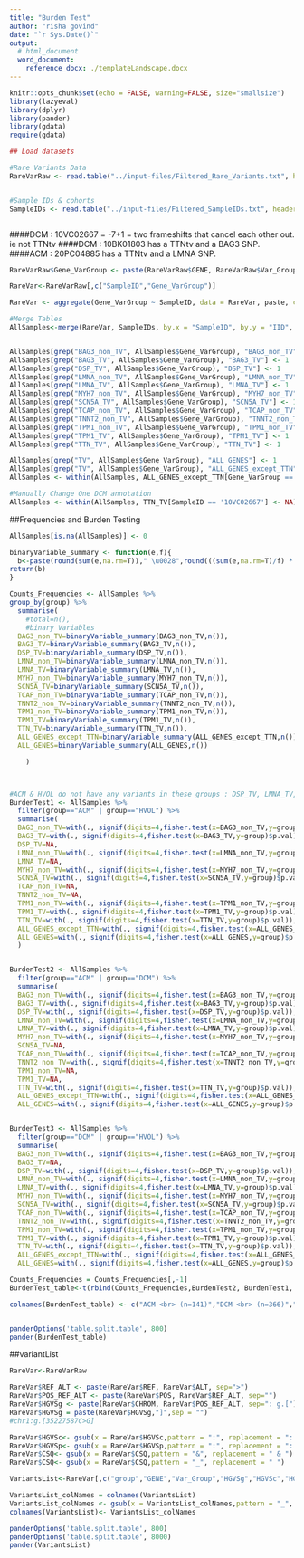 ```yaml
---
title: "Burden Test"
author: "risha govind"
date: "`r Sys.Date()`"
output:
  # html_document
  word_document:
    reference_docx: ./templateLandscape.docx
---
```


```r
knitr::opts_chunk$set(echo = FALSE, warning=FALSE, size="smallsize")
library(lazyeval)
library(dplyr)
library(pander)
library(gdata)
require(gdata)

```


```r
## Load datasets

#Rare Variants Data
RareVarRaw <- read.table("../input-files/Filtered_Rare_Variants.txt", header=T) 


#Sample IDs & cohorts
SampleIDs <- read.table("../input-files/Filtered_SampleIDs.txt", header=T) 



```

####DCM : 10VC02667 = -7+1 = two frameshifts that cancel each other out.  ie not TTNtv
####DCM : 10BK01803 has a TTNtv and a BAG3 SNP. 
####ACM : 20PC04885 has a TTNtv and a LMNA SNP. 


```r

RareVarRaw$Gene_VarGroup <- paste(RareVarRaw$GENE, RareVarRaw$Var_Group, sep="_")

RareVar<-RareVarRaw[,c("SampleID","Gene_VarGroup")]

RareVar <- aggregate(Gene_VarGroup ~ SampleID, data = RareVar, paste, collapse = ",")

#Merge Tables
AllSamples<-merge(RareVar, SampleIDs, by.x = "SampleID", by.y = "IID", all = TRUE) 


AllSamples[grep("BAG3_non_TV", AllSamples$Gene_VarGroup), "BAG3_non_TV"] <- 1
AllSamples[grep("BAG3_TV", AllSamples$Gene_VarGroup), "BAG3_TV"] <- 1
AllSamples[grep("DSP_TV", AllSamples$Gene_VarGroup), "DSP_TV"] <- 1
AllSamples[grep("LMNA_non_TV", AllSamples$Gene_VarGroup), "LMNA_non_TV"] <- 1
AllSamples[grep("LMNA_TV", AllSamples$Gene_VarGroup), "LMNA_TV"] <- 1
AllSamples[grep("MYH7_non_TV", AllSamples$Gene_VarGroup), "MYH7_non_TV"] <- 1
AllSamples[grep("SCN5A_TV", AllSamples$Gene_VarGroup), "SCN5A_TV"] <- 1
AllSamples[grep("TCAP_non_TV", AllSamples$Gene_VarGroup), "TCAP_non_TV"] <- 1
AllSamples[grep("TNNT2_non_TV", AllSamples$Gene_VarGroup), "TNNT2_non_TV"] <- 1
AllSamples[grep("TPM1_non_TV", AllSamples$Gene_VarGroup), "TPM1_non_TV"] <- 1
AllSamples[grep("TPM1_TV", AllSamples$Gene_VarGroup), "TPM1_TV"] <- 1
AllSamples[grep("TTN_TV", AllSamples$Gene_VarGroup), "TTN_TV"] <- 1

AllSamples[grep("TV", AllSamples$Gene_VarGroup), "ALL_GENES"] <- 1
AllSamples[grep("TV", AllSamples$Gene_VarGroup), "ALL_GENES_except_TTN"] <- 1
AllSamples <- within(AllSamples, ALL_GENES_except_TTN[Gene_VarGroup == 'TTN_TV'] <- NA)

#Manually Change One DCM annotation
AllSamples <- within(AllSamples, TTN_TV[SampleID == '10VC02667'] <- NA)

```

##Frequencies and Burden Testing 
```r

AllSamples[is.na(AllSamples)] <- 0

binaryVariable_summary <- function(e,f){
  b<-paste(round(sum(e,na.rm=T))," \u0028",round(((sum(e,na.rm=T)/f) * 100), digits=1),"\u0025\u0029", sep="")
return(b)
}

Counts_Frequencies <- AllSamples %>%
group_by(group) %>%
  summarise(
    #total=n(),
    #binary Variables
  BAG3_non_TV=binaryVariable_summary(BAG3_non_TV,n()),
  BAG3_TV=binaryVariable_summary(BAG3_TV,n()),
  DSP_TV=binaryVariable_summary(DSP_TV,n()),
  LMNA_non_TV=binaryVariable_summary(LMNA_non_TV,n()),
  LMNA_TV=binaryVariable_summary(LMNA_TV,n()),
  MYH7_non_TV=binaryVariable_summary(MYH7_non_TV,n()),
  SCN5A_TV=binaryVariable_summary(SCN5A_TV,n()),
  TCAP_non_TV=binaryVariable_summary(TCAP_non_TV,n()),
  TNNT2_non_TV=binaryVariable_summary(TNNT2_non_TV,n()),
  TPM1_non_TV=binaryVariable_summary(TPM1_non_TV,n()),
  TPM1_TV=binaryVariable_summary(TPM1_TV,n()),
  TTN_TV=binaryVariable_summary(TTN_TV,n()),
  ALL_GENES_except_TTN=binaryVariable_summary(ALL_GENES_except_TTN,n()),
  ALL_GENES=binaryVariable_summary(ALL_GENES,n())

    ) 



#ACM & HVOL do not have any variants in these groups : DSP_TV, LMNA_TV, TCAP_non_TV, TNNT2_non_TV . So burden test result is NA
BurdenTest1 <- AllSamples %>%
  filter(group=="ACM" | group=="HVOL") %>%
  summarise(
  BAG3_non_TV=with(., signif(digits=4,fisher.test(x=BAG3_non_TV,y=group)$p.val)),
  BAG3_TV=with(., signif(digits=4,fisher.test(x=BAG3_TV,y=group)$p.val)),
  DSP_TV=NA,
  LMNA_non_TV=with(., signif(digits=4,fisher.test(x=LMNA_non_TV,y=group)$p.val)),
  LMNA_TV=NA,
  MYH7_non_TV=with(., signif(digits=4,fisher.test(x=MYH7_non_TV,y=group)$p.val)),
  SCN5A_TV=with(., signif(digits=4,fisher.test(x=SCN5A_TV,y=group)$p.val)),
  TCAP_non_TV=NA,
  TNNT2_non_TV=NA,
  TPM1_non_TV=with(., signif(digits=4,fisher.test(x=TPM1_non_TV,y=group)$p.val)),
  TPM1_TV=with(., signif(digits=4,fisher.test(x=TPM1_TV,y=group)$p.val)),
  TTN_TV=with(., signif(digits=4,fisher.test(x=TTN_TV,y=group)$p.val)),
  ALL_GENES_except_TTN=with(., signif(digits=4,fisher.test(x=ALL_GENES_except_TTN,y=group)$p.val)),
  ALL_GENES=with(., signif(digits=4,fisher.test(x=ALL_GENES,y=group)$p.val))
  )


BurdenTest2 <- AllSamples %>%
  filter(group=="ACM" | group=="DCM") %>%
  summarise(
  BAG3_non_TV=with(., signif(digits=4,fisher.test(x=BAG3_non_TV,y=group)$p.val)),
  BAG3_TV=with(., signif(digits=4,fisher.test(x=BAG3_TV,y=group)$p.val)),
  DSP_TV=with(., signif(digits=4,fisher.test(x=DSP_TV,y=group)$p.val)), 
  LMNA_non_TV=with(., signif(digits=4,fisher.test(x=LMNA_non_TV,y=group)$p.val)),
  LMNA_TV=with(., signif(digits=4,fisher.test(x=LMNA_TV,y=group)$p.val)), 
  MYH7_non_TV=with(., signif(digits=4,fisher.test(x=MYH7_non_TV,y=group)$p.val)),
  SCN5A_TV=NA,
  TCAP_non_TV=with(., signif(digits=4,fisher.test(x=TCAP_non_TV,y=group)$p.val)), 
  TNNT2_non_TV=with(., signif(digits=4,fisher.test(x=TNNT2_non_TV,y=group)$p.val)), 
  TPM1_non_TV=NA,
  TPM1_TV=NA,
  TTN_TV=with(., signif(digits=4,fisher.test(x=TTN_TV,y=group)$p.val)),
  ALL_GENES_except_TTN=with(., signif(digits=4,fisher.test(x=ALL_GENES_except_TTN,y=group)$p.val)),
  ALL_GENES=with(., signif(digits=4,fisher.test(x=ALL_GENES,y=group)$p.val))  )


BurdenTest3 <- AllSamples %>%
  filter(group=="DCM" | group=="HVOL") %>%
  summarise(
  BAG3_non_TV=with(., signif(digits=4,fisher.test(x=BAG3_non_TV,y=group)$p.val)),
  BAG3_TV=NA, 
  DSP_TV=with(., signif(digits=4,fisher.test(x=DSP_TV,y=group)$p.val)), 
  LMNA_non_TV=with(., signif(digits=4,fisher.test(x=LMNA_non_TV,y=group)$p.val)),
  LMNA_TV=with(., signif(digits=4,fisher.test(x=LMNA_TV,y=group)$p.val)), 
  MYH7_non_TV=with(., signif(digits=4,fisher.test(x=MYH7_non_TV,y=group)$p.val)),
  SCN5A_TV=with(., signif(digits=4,fisher.test(x=SCN5A_TV,y=group)$p.val)),
  TCAP_non_TV=with(., signif(digits=4,fisher.test(x=TCAP_non_TV,y=group)$p.val)), 
  TNNT2_non_TV=with(., signif(digits=4,fisher.test(x=TNNT2_non_TV,y=group)$p.val)), 
  TPM1_non_TV=with(., signif(digits=4,fisher.test(x=TPM1_non_TV,y=group)$p.val)),
  TPM1_TV=with(., signif(digits=4,fisher.test(x=TPM1_TV,y=group)$p.val)),
  TTN_TV=with(., signif(digits=4,fisher.test(x=TTN_TV,y=group)$p.val)),
  ALL_GENES_except_TTN=with(., signif(digits=4,fisher.test(x=ALL_GENES_except_TTN,y=group)$p.val)),
  ALL_GENES=with(., signif(digits=4,fisher.test(x=ALL_GENES,y=group)$p.val))  )

Counts_Frequencies = Counts_Frequencies[,-1]
BurdenTest_table<-t(rbind(Counts_Frequencies,BurdenTest2, BurdenTest1, BurdenTest3))

colnames(BurdenTest_table) <- c("ACM <br> (n=141)","DCM <br> (n=366)","HVOL <br> (n=445)","ACM vs DCM","ACM vs HVOL","DCM vs HVOL")


panderOptions('table.split.table', 800)
pander(BurdenTest_table)

```

##variantList
```r
RareVar<-RareVarRaw

RareVar$REF_ALT <- paste(RareVar$REF, RareVar$ALT, sep=">")
RareVar$POS_REF_ALT <- paste(RareVar$POS, RareVar$REF_ALT, sep="")
RareVar$HGVSg <- paste(RareVar$CHROM, RareVar$POS_REF_ALT, sep=": g.[")
RareVar$HGVSg = paste(RareVar$HGVSg,"]",sep = "")
#chr1:g.[35227587C>G]

RareVar$HGVSc<- gsub(x = RareVar$HGVSc,pattern = ":", replacement = ": ")
RareVar$HGVSp<- gsub(x = RareVar$HGVSp,pattern = ":", replacement = ": ")
RareVar$CSQ<- gsub(x = RareVar$CSQ,pattern = "&", replacement = " & ")
RareVar$CSQ<- gsub(x = RareVar$CSQ,pattern = "_", replacement = " ")

VariantsList<-RareVar[,c("group","GENE","Var_Group","HGVSg","HGVSc","HGVSp","CSQ","ExAC_AF","af_filter","af_filter_pop")]

VariantsList_colNames = colnames(VariantsList)
VariantsList_colNames <- gsub(x = VariantsList_colNames,pattern = "_", replacement = " ",fixed = TRUE)
colnames(VariantsList)<- VariantsList_colNames

panderOptions('table.split.table', 800)
panderOptions('table.split.table', 8000)
pander(VariantsList)
```